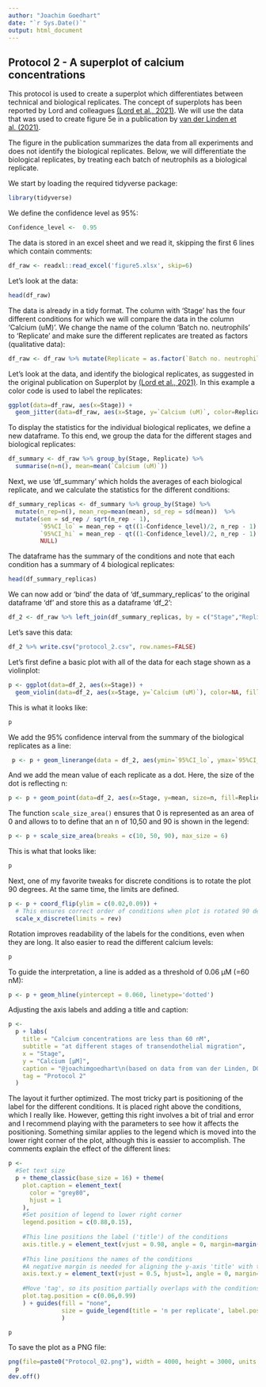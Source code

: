 ```yaml
---
author: "Joachim Goedhart"
date: "`r Sys.Date()`"
output: html_document
---
```


## Protocol 2 - A superplot of calcium concentrations {#protocol-2}

This protocol is used to create a superplot which differentiates between technical and biological replicates. The concept of superplots has been reported by Lord and colleagues [(Lord et al., 2021)](https://doi.org/10.1083/jcb.202001064). We will use the data that was used to create figure 5e in a publication by [van der Linden et al. (2021)](https://doi.org/10.1038/s41467-021-27249-w). 

The figure in the publication summarizes the data from all experiments and does not identify the biological replicates. Below, we will differentiate the biological replicates, by treating each batch of neutrophils as a biological replicate. 

We start by loading the required tidyverse package:

```r
library(tidyverse)
```

We define the confidence level as 95%:

```r
Confidence_level <-  0.95
```

The data is stored in an excel sheet and we read it, skipping the first 6 lines which contain comments:

```r
df_raw <- readxl::read_excel('figure5.xlsx', skip=6)
```

Let's look at the data:

```r
head(df_raw)
```

The data is already in a tidy format. The column with 'Stage' has the four different conditions for which we will compare the data in the column 'Calcium (uM)'. We change the name of the column 'Batch no. neutrophils' to 'Replicate' and make sure the different replicates are treated as factors (qualitative data):

```r
df_raw <- df_raw %>% mutate(Replicate = as.factor(`Batch no. neutrophils`))
```

Let's look at the data, and identify the biological replicates, as suggested in the original publication on Superplot by [(Lord et al., 2021)](https://doi.org/10.1083/jcb.202001064). In this example a color code is used to label the replicates:

```r
ggplot(data=df_raw, aes(x=Stage)) +
  geom_jitter(data=df_raw, aes(x=Stage, y=`Calcium (uM)`, color=Replicate))
```

To display the statistics for the individual biological replicates, we define a new dataframe. To this end, we group the data for the different stages and biological replicates:

```r
df_summary <- df_raw %>% group_by(Stage, Replicate) %>%
  summarise(n=n(), mean=mean(`Calcium (uM)`))
```

Next, we use 'df_summary' which holds the averages of each biological replicate, and we calculate the statistics for the different conditions:

```r
df_summary_replicas <- df_summary %>% group_by(Stage) %>%
  mutate(n_rep=n(), mean_rep=mean(mean), sd_rep = sd(mean))  %>%
  mutate(sem = sd_rep / sqrt(n_rep - 1),
         `95%CI_lo` = mean_rep + qt((1-Confidence_level)/2, n_rep - 1) * sem,
         `95%CI_hi` = mean_rep - qt((1-Confidence_level)/2, n_rep - 1) * sem,
         NULL)
```

The dataframe has the summary of the conditions and note that each condition has a summary of 4 biological replicates:

``` r
head(df_summary_replicas)
```

We can now add or 'bind' the data of 'df_summary_replicas' to the original dataframe 'df' and store this as a dataframe 'df_2':

```r
df_2 <- df_raw %>% left_join(df_summary_replicas, by = c("Stage","Replicate"))
```

Let's save this data:
```r
df_2 %>% write.csv("protocol_2.csv", row.names=FALSE)
```


Let's first define a basic plot with all of the data for each stage shown as a violinplot:

```r
p <- ggplot(data=df_2, aes(x=Stage)) +
  geom_violin(data=df_2, aes(x=Stage, y=`Calcium (uM)`), color=NA, fill="grey80")
```

This is what it looks like:

```r
p
```

We add the 95% confidence interval from the summary of the biological replicates as a line:

```r
 p <- p + geom_linerange(data = df_2, aes(ymin=`95%CI_lo`, ymax=`95%CI_hi`), size=1, alpha=0.8) 
```

And we add the mean value of each replicate as a dot. Here, the size of the dot is reflecting n:

```r
p <- p + geom_point(data=df_2, aes(x=Stage, y=mean, size=n, fill=Replicate),  shape=21, stroke = 1)
```

The function `scale_size_area()` ensures that 0 is represented as an area of 0 and allows to to define that an n of 10,50 and 90 is shown in the legend:

```r
p <- p + scale_size_area(breaks = c(10, 50, 90), max_size = 6)
```

This is what that looks like:
```r
p
```

Next, one of my favorite tweaks for discrete conditions is to rotate the plot 90 degrees. At the same time, the limits are defined.

```r
p <- p + coord_flip(ylim = c(0.02,0.09)) +
  # This ensures correct order of conditions when plot is rotated 90 degrees
  scale_x_discrete(limits = rev)
```

Rotation improves readability of the labels for the conditions, even when they are long. It also easier to read the different calcium levels:

```r
p
```

To guide the interpretation, a line is added as a threshold of 0.06 µM (=60 nM):

```r
p <- p + geom_hline(yintercept = 0.060, linetype='dotted')
```

Adjusting the axis labels and adding a title and caption:

```r
p <-
  p + labs(
    title = "Calcium concentrations are less than 60 nM",
    subtitle = "at different stages of transendothelial migration",
    x = "Stage",
    y = "Calcium [µM]",
    caption = "@joachimgoedhart\n(based on data from van der Linden, DOI: 10.1101/2021.06.21.449214)",
    tag = "Protocol 2"
  )
```

The layout it further optimized. The most tricky part is positioning of the label for the different conditions. It is placed right above the conditions, which I really like. However, getting this right involves a bit of trial and error and I recommend playing with the parameters to see how it affects the positioning. Something similar applies to the legend which is moved into the lower right corner of the plot, although this is eassier to accomplish. The comments explain the effect of the different lines:

```r
p <-
  #Set text size
  p + theme_classic(base_size = 16) + theme(
    plot.caption = element_text(
      color = "grey80",
      hjust = 1
    ),
    #Set position of legend to lower right corner
    legend.position = c(0.88,0.15),
    
    #This line positions the label ('title') of the conditions
    axis.title.y = element_text(vjust = 0.98, angle = 0, margin=margin(l=70)),
    
    #This line positions the names of the conditions
    #A negative margin is needed for aligning the y-axis 'title' with the 'text'
    axis.text.y = element_text(vjust = 0.5, hjust=1, angle = 0, margin=margin(l=-90, r=5)),
    
    #Move 'tag', so its position partially overlaps with the conditions
    plot.tag.position = c(0.06,0.99)
    ) + guides(fill = "none",
               size = guide_legend(title = 'n per replicate', label.position = "left")
               )
```

```r
p
```

To save the plot as a PNG file:
```r
png(file=paste0("Protocol_02.png"), width = 4000, height = 3000, units = "px", res = 400)
  p
dev.off()
```
